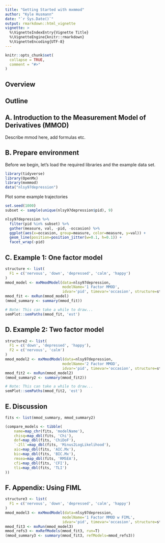 ```yaml
---
title: "Getting Started with mxmmod"
author: "Kyle Husmann"
date: "`r Sys.Date()`"
output: rmarkdown::html_vignette
vignette: >
  %\VignetteIndexEntry{Vignette Title}
  %\VignetteEngine{knitr::rmarkdown}
  %\VignetteEncoding{UTF-8}
---
```


```r
knitr::opts_chunk$set(
  collapse = TRUE,
  comment = "#>"
)
```

## Overview

## Outline

## A. Introduction to the Measurement Model of Derivatives (MMOD)

Describe mmod here, add formulas etc.

## B. Prepare environment

Before we begin, let's load the required libraries and the example data set.

```r
library(tidyverse)
library(OpenMx)
library(mxmmod)
data("nlsy97depression")
```

Plot some example trajectories

```r
set.seed(1000)
subset <- sample(unique(nlsy97depression$pid), 9)

nlsy97depression %>%
  filter(pid %in% subset) %>%
  gather(measure, val, -pid, -occasion) %>%
  ggplot(aes(x=occasion, group=measure, color=measure, y=val)) +
  geom_line(position=position_jitter(w=0.1, h=0.1)) +
  facet_wrap(~pid)
```

## C. Example 1: One factor model

```r
structure <- list(
  F1 = c('nervous', 'down', 'depressed', 'calm', 'happy')
)
mmod_model <- mxMmodModel(data=nlsy97depression,
                          modelName='1 Factor MMOD',
                          idvar='pid', timevar='occasion', structure=structure, fiml=F)
mmod_fit <- mxRun(mmod_model)
(mmod_summary <- summary(mmod_fit))
```

```r
# Note: This can take a while to draw...
semPlot::semPaths(mmod_fit, 'est')
```


## D. Example 2: Two factor model

```r
structure2 <- list(
  F1 = c('down', 'depressed', 'happy'),
  F2 = c('nervous', 'calm')
)
mmod_model2 <- mxMmodModel(data=nlsy97depression,
                          modelName='2 Factor MMOD',
                          idvar='pid', timevar='occasion', structure=structure2)
mmod_fit2 <- mxRun(mmod_model2)
(mmod_summary2 <- summary(mmod_fit2))
```

```r
# Note: This can take a while to draw...
semPlot::semPaths(mmod_fit2, 'est')
```

## E. Discussion

```r
fits <- list(mmod_summary, mmod_summary2)

(compare_models <- tibble(
    name=map_chr(fits, 'modelName'),
    chisq=map_dbl(fits, 'Chi'),
    dof=map_dbl(fits, 'ChiDoF'),
    `-2ll`=map_dbl(fits, 'Minus2LogLikelihood'),
    aic=map_dbl(fits, 'AIC.Mx'),
    bic=map_dbl(fits, 'BIC.Mx'),
    rmsea=map_dbl(fits, 'RMSEA'),
    cfi=map_dbl(fits, 'CFI'),
    tli=map_dbl(fits, 'TLI')  
))
```

## F. Appendix: Using FIML

```r
structure3 <- list(
  F1 = c('nervous', 'down', 'depressed', 'calm', 'happy')
)
mmod_model3 <- mxMmodModel(data=nlsy97depression,
                          modelName='1 Factor MMOD w FIML',
                          idvar='pid', timevar='occasion', structure=structure, fiml=T)
mmod_fit3 <- mxRun(mmod_model3)
mmod_refs3 <- mxRefModels(mmod_fit3, run=T)
(mmod_summary3 <- summary(mmod_fit3, refModels=mmod_refs3))
```

